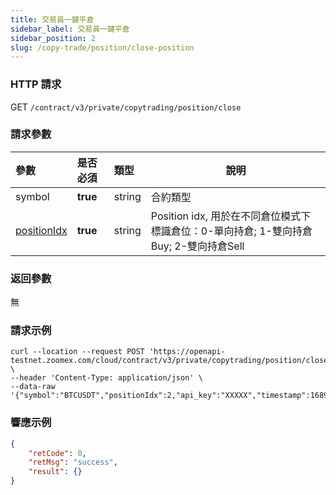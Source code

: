 ```yaml
---
title: 交易員一鍵平倉
sidebar_label: 交易員一鍵平倉
sidebar_position: 2
slug: /copy-trade/position/close-position
---
```


### HTTP 請求

GET `/contract/v3/private/copytrading/position/close`

### 請求參數

| 參數 | 是否必須 | 類型 | 說明|
|:----- |:-------|:-----|------ |
|symbol |**true** |string |合約類型 |
|[positionIdx](../enum#positionidx) |**true** |string |Position idx, 用於在不同倉位模式下標識倉位：0-單向持倉; 1-雙向持倉Buy; 2-雙向持倉Sell|

### 返回參數

無

### 請求示例

``` shell
curl --location --request POST 'https://openapi-testnet.zoomex.com/cloud/contract/v3/private/copytrading/position/close' \
--header 'Content-Type: application/json' \
--data-raw '{"symbol":"BTCUSDT","positionIdx":2,"api_key":"XXXXX","timestamp":1689850686341,"recv_window":5000,"sign":"XXXXX"}'
```

### 響應示例

```json
{
    "retCode": 0,
    "retMsg": "success",
    "result": {}
}
```
